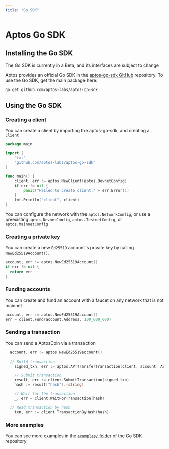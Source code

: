 ```yaml
---
title: "Go SDK"
---
```



# Aptos Go SDK

## Installing the Go SDK

<Callout type="warning">
  The Go SDK is currently in a Beta, and its interfaces are subject to change
</Callout>

Aptos provides an official Go SDK in
the [aptos-go-sdk GitHub](https://github.com/aptos-labs/aptos-go-sdk) repository.
To use the Go SDK, get the main package here:

```bash
go get github.com/aptos-labs/aptos-go-sdk
```

## Using the Go SDK

### Creating a client

You can create a client by importing the aptos-go-sdk, and creating a `Client`

```go
package main

import (
	"fmt"
	"github.com/aptos-labs/aptos-go-sdk"
)

func main() {
	client, err := aptos.NewClient(aptos.DevnetConfig)
	if err != nil {
		panic("Failed to create client:" + err.Error())
	}
	fmt.Println("client", client)
}
```

You can configure the network with the `aptos.NetworkConfig`, or use a
preexisting `aptos.DevnetConfig`, `aptos.TestnetConfig`,
or `aptos.MainnetConfig`

### Creating a private key

You can create a new `Ed25519` account's private key by
calling `NewEd25519Account()`.

```go
account, err := aptos.NewEd25519Account()
if err != nil {
  return err
}
```

### Funding accounts

You can create and fund an account with a faucet on any network that is not
mainnet

```go
account, err := aptos.NewEd25519Account()
err = client.Fund(account.Address, 100_000_000)
```

### Sending a transaction

You can send a AptosCoin via a transaction

```go
  account, err := aptos.NewEd25519account()

  // Build transaction
	signed_txn, err := aptos.APTTransferTransaction(client, account, AccountOne, 100)

	// Submit transaction
	result, err := client.SubmitTransaction(signed_txn)
	hash := result["hash"].(string)

	// Wait for the transaction
	_, err = client.WaitForTransaction(hash)

  // Read transaction by hash
	txn, err := client.TransactionByHash(hash)
```

### More examples

You can see more examples in
the [`examples/` folder](https://github.com/aptos-labs/aptos-go-sdk/tree/main/examples)
of the Go SDK repository
